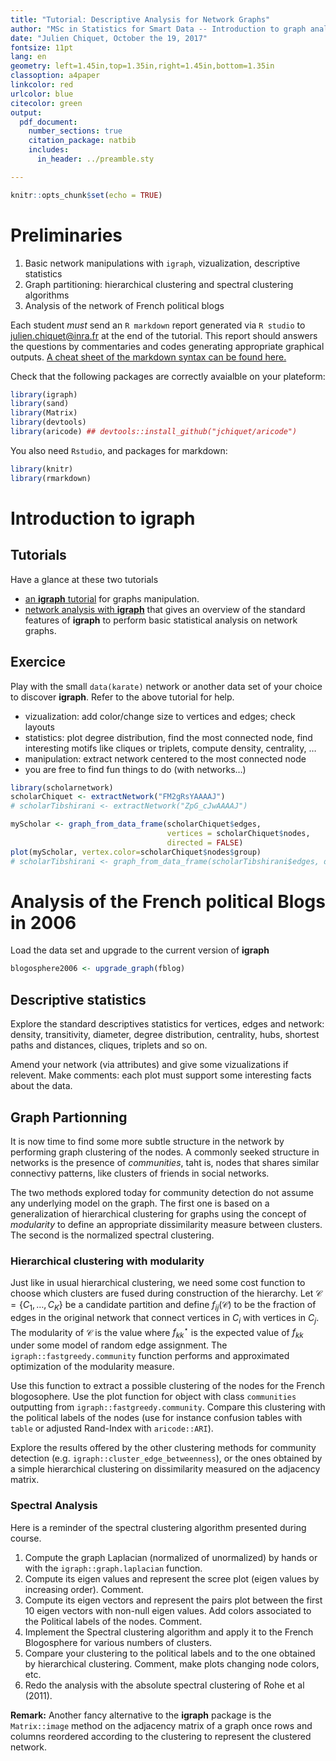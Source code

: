 ```yaml
---
title: "Tutorial: Descriptive Analysis for Network Graphs"
author: "MSc in Statistics for Smart Data -- Introduction to graph analysis and modeling"
date: "Julien Chiquet, October the 19, 2017"
fontsize: 11pt
lang: en
geometry: left=1.45in,top=1.35in,right=1.45in,bottom=1.35in
classoption: a4paper
linkcolor: red
urlcolor: blue
citecolor: green
output:
  pdf_document:
    number_sections: true
    citation_package: natbib
    includes:
      in_header: ../preamble.sty

---
```


```r
knitr::opts_chunk$set(echo = TRUE)
```

# Preliminaries {-}

\textsf{Goals.}

1. Basic network manipulations with `igraph`, vizualization, descriptive statistics
2. Graph partitioning: hierarchical clustering and spectral clustering algorithms
3. Analysis of the network of French political blogs

\textsf{Instructions.} Each student _must_ send an `R markdown` report generated via `R studio` to <julien.chiquet@inra.fr> at the end of the tutorial. This report should answers the questions by commentaries and codes generating appropriate graphical outputs. [A cheat sheet of the  markdown syntax can be found here.](https://github.com/adam-p/markdown-here/wiki/Markdown-Cheatsheet)

\textsf{Required packages.} Check that the following packages are correctly avaialble on your plateform:
```r
library(igraph)
library(sand)
library(Matrix)
library(devtools)
library(aricode) ## devtools::install_github("jchiquet/aricode")
```

You also need `Rstudio`, \LaTeX and packages for markdown: 

```r
library(knitr)
library(rmarkdown)
```

# Introduction to **igraph**

## Tutorials 

Have a glance at these two tutorials

- [an **igraph** tutorial](https://rstudio-pubs-static.s3.amazonaws.com/74248_3bd99f966ed94a91b36d39d8f21e3dc3.html) for graphs manipulation.
-  [network analysis with **igraph**](http://kateto.net/networks-r-igraph) that gives an overview of the standard features of **igraph** to perform basic statistical analysis on network graphs.

## Exercice 

Play with the small `data(karate)` network or another data set of your choice to discover **igraph**. Refer to the above tutorial for help. 

- vizualization: add color/change size to vertices and edges; check layouts
- statistics: plot degree distribution, find the most connected node, find interesting motifs like cliques or triplets, compute density, centrality, ...
- manipulation: extract network centered to the most connected node
- you are free to find fun things to do (with networks...)

```r
library(scholarnetwork)
scholarChiquet <- extractNetwork("FM2gRsYAAAAJ")
# scholarTibshirani <- extractNetwork("ZpG_cJwAAAAJ")

myScholar <- graph_from_data_frame(scholarChiquet$edges,
                                   vertices = scholarChiquet$nodes,
                                   directed = FALSE)
plot(myScholar, vertex.color=scholarChiquet$nodes$group)
# scholarTibshirani <- graph_from_data_frame(scholarTibshirani$edges, directed = FALSE)

```

# Analysis of the French political Blogs in 2006

Load the data set and upgrade to the current version of **igraph** 
```r
blogosphere2006 <- upgrade_graph(fblog)
```

## Descriptive statistics

Explore the standard descriptives statistics for vertices, edges and network: density, transitivity, diameter, degree distribution, centrality, hubs, shortest paths and distances, cliques, triplets and so on.

Amend your network (via attributes) and give some vizualizations if relevent. Make comments: each plot must support some interesting facts about the data.

## Graph Partionning

It is now time to find some more subtle structure in the network by performing graph clustering of the nodes. A commonly seeked structure in networks is the presence of _communities_, taht is, nodes that shares similar connectivy patterns, like clusters of friends in social networks.

The two methods explored today for community detection do not assume any underlying model on the graph. The first one is based on a generalization of hierarchical clustering for graphs using the concept of
_modularity_ to define an appropriate dissimilarity measure between clusters. The second is the normalized spectral clustering.

### Hierarchical clustering with modularity

Just like in usual hierarchical clustering, we need some cost function to choose which clusters are fused during construction of the hierarchy. Let $\mathcal{C} = \{C_1,\dots,C_K\}$ be a candidate partition and define $f_{ij}(\mathcal{C})$ to be the fraction of edges in the original network that connect vertices in $C_i$ with vertices in $C_j$. The modularity of $\mathcal{C}$ is the value
\begin{equation*}
  \mathrm{modularity}(\mathcal{C}) = \sum_{k=1}^K \left(f_{kk}(\mathcal{C}) - f_{kk}^\star\right)^2
\end{equation*}
where $f_{kk}^\star$  is the expected value of $f_{kk}$ under some model of random edge assignment. The `igraph::fastgreedy.community` function performs and approximated optimization of the modularity measure.

Use this function to extract a possible clustering of the nodes for the French blogosophere. Use the plot function for object with class `communities` outputting from `igraph::fastgreedy.community`. Compare this clustering with the political labels of the nodes (use for instance confusion tables with `table` or adjusted Rand-Index with `aricode::ARI`).

Explore the results offered by the other clustering methods for community detection (e.g. `igraph::cluster_edge_betweenness`), or the ones obtained by a simple hierarchical clustering on dissimilarity measured on the adjacency matrix.

### Spectral Analysis

Here is a reminder of the spectral clustering algorithm presented during course.

\begin{algorithm}[H]
  \KwIn{Adjacency matrix and number of classes $Q$}
  \BlankLine\BlankLine
  \DontPrintSemicolon
  
  Compute the normalized graph Laplacian $\mathbf{L}$\;
  Compute the eigen vectors of $\mathbf{L}$ associated with the $Q$ smallest eigenvalues\;
  Define $\mathbf{U}$,  the $p\times Q$ matrix  that encompasses these $Q$ vectors \;
  Define $\tilde{\mathbf{U}}$, the row-wise normalized version of $\mathbf{U}$: $ \tilde{u}_{ij} = \frac{u_{ij}}{\| \mathbf{U}_i\|_2}$\;
  Apply k-means to $(\tilde{\mathbf{U}}_i)_{i=1,\dots,p}$

  \BlankLine\BlankLine
  \KwOut{vector of classes $\mathbf{C}\in \mathcal{Q}^p$, such as  $C_i = q$ if $i\in q$}

  \caption{Spectral Clustering by Ng, Jordan and Weiss (2002)}
\end{algorithm}

1. Compute the graph Laplacian (normalized of unormalized) by hands or with the `igraph::graph.laplacian` function.
2. Compute its eigen values and represent the scree plot (eigen values by increasing order). Comment.
3. Compute its eigen vectors and represent the pairs plot between the first 10 eigen vectors with non-null eigen values. Add colors associated to the Political labels of the nodes.  Comment.
4. Implement the Spectral clustering algorithm and apply it to the French Blogosphere for various numbers of clusters. 
5. Compare your clustering to the political labels and to the one obtained by hierarchical clustering. Comment, make plots changing node colors, etc.
6. Redo the analysis with the absolute spectral clustering of Rohe et al (2011).

**Remark:** Another fancy alternative to the **igraph** package is the `Matrix::image` method on the adjacency matrix of a graph once rows and columns reordered according to the clustering to represent the clustered network.
